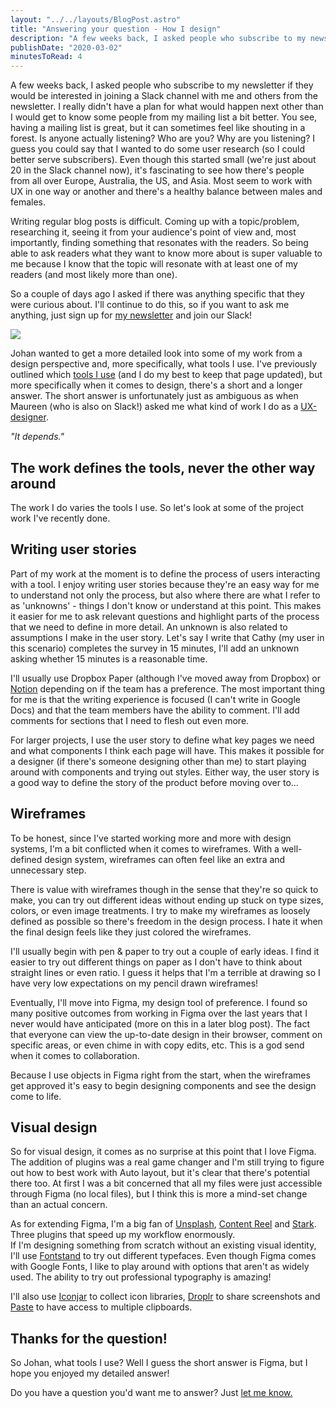 ```yaml
---
layout: "../../layouts/BlogPost.astro"
title: "Answering your question - How I design"
description: "A few weeks back, I asked people who subscribe to my newsletter if they would be interested in joining a Slack channel with me and others from the newsletter. I really didn't have a plan for what would happen next other than I would get to know some people from my mailing list a bit better. You see, having a mailing list is great, but it can sometimes feel like shouting in a forest. Is anyone actually listening? Who are you? Why are you listening? I guess you could say that I wanted to do some u"
publishDate: "2020-03-02"
minutesToRead: 4
---
```


<p>A few weeks back, I asked people who subscribe to my newsletter if they would be interested in joining a Slack channel with me and others from the newsletter. I really didn't have a plan for what would happen next other than I would get to know some people from my mailing list a bit better. You see, having a mailing list is great, but it can sometimes feel like shouting in a forest. Is anyone actually listening? Who are you? Why are you listening? I guess you could say that I wanted to do some user research (so I could better serve subscribers). Even though this started small (we're just about 20 in the Slack channel now), it's fascinating to see how there's people from all over Europe, Australia, the US, and Asia. Most seem to work with UX in one way or another and there's a healthy balance between males and females.</p>
<p>Writing regular blog posts is difficult. Coming up with a topic/problem, researching it, seeing it from your audience's point of view and, most importantly, finding something that resonates with the readers. So being able to ask readers what they want to know more about is super valuable to me because I know that the topic will resonate with at least one of my readers (and most likely more than one).</p>
<p>So a couple of days ago I asked if there was anything specific that they were curious about. I'll continue to do this, so if you want to ask me anything, just sign up for <a href="https://www.antonsten.com/newsletter">my newsletter</a> and join our Slack!</p>

![](https://www.antonsten.com/content/images/2024/09/slack_figma.png)
<p>Johan wanted to get a more detailed look into some of my work from a design perspective and, more specifically, what tools I use. I've previously outlined which <a href="https://www.antonsten.com/tools">tools I use</a> (and I do my best to keep that page updated), but more specifically when it comes to design, there's a short and a longer answer. The short answer is unfortunately just as ambiguous as when Maureen (who is also on Slack!) asked me what kind of work I do as a <a href="https://www.antonsten.com/uxdesigner">UX-designer</a>.</p>
<p><em>"It depends."</em></p>
<h2 id="the-work-defines-the-tools-never-the-other-way-around">The work defines the tools, never the other way around</h2>
<p>The work I do varies the tools I use. So let's look at some of the project work I've recently done.</p>
<h2 id="writing-user-stories">Writing user stories</h2>
<p>Part of my work at the moment is to define the process of users interacting with a tool. I enjoy writing user stories because they're an easy way for me to understand not only the process, but also where there are what I refer to as 'unknowns' - things I don't know or understand at this point. This makes it easier for me to ask relevant questions and highlight parts of the process that we need to define in more detail. An unknown is also related to assumptions I make in the user story. Let's say I write that Cathy (my user in this scenario) completes the survey in 15 minutes, I'll add an unknown asking whether 15 minutes is a reasonable time.</p>
<p>I'll usually use Dropbox Paper (although I've moved away from Dropbox) or <a href="https://www.notion.so/?r=a3b4edc52f61492aab6c770f4c9f8dbf&ref=antonsten.com">Notion</a> depending on if the team has a preference. The most important thing for me is that the writing experience is focused (I can't write in Google Docs) and that the team members have the ability to comment. I'll add comments for sections that I need to flesh out even more.</p>
<p>For larger projects, I use the user story to define what key pages we need and what components I think each page will have. This makes it possible for a designer (if there's someone designing other than me) to start playing around with components and trying out styles. Either way, the user story is a good way to define the story of the product before moving over to...</p>
<h2 id="wireframes">Wireframes</h2>
<p>To be honest, since I've started working more and more with design systems, I'm a bit conflicted when it comes to wireframes. With a well-defined design system, wireframes can often feel like an extra and unnecessary step.</p>
<p>There is value with wireframes though in the sense that they're so quick to make, you can try out different ideas without ending up stuck on type sizes, colors, or even image treatments. I try to make my wireframes as loosely defined as possible so there's freedom in the design process. I hate it when the final design feels like they just colored the wireframes.</p>
<p>I'll usually begin with pen &amp; paper to try out a couple of early ideas. I find it easier to try out different things on paper as I don't have to think about straight lines or even ratio. I guess it helps that I'm a terrible at drawing so I have very low expectations on my pencil drawn wireframes!</p>
<p>Eventually, I'll move into Figma, my design tool of preference. I found so many positive outcomes from working in Figma over the last years that I never would have anticipated (more on this in a later blog post). The fact that everyone can view the up-to-date design in their browser, comment on specific areas, or even chime in with copy edits, etc. This is a god send when it comes to collaboration.</p>
<p>Because I use objects in Figma right from the start, when the wireframes get approved it's easy to begin designing components and see the design come to life.</p>
<h2 id="visual-design">Visual design</h2>
<p>So for visual design, it comes as no surprise at this point that I love Figma. The addition of plugins was a real game changer and I'm still trying to figure out how to best work with Auto layout, but it's clear that there's potential there too. At first I was a bit concerned that all my files were just accessible through Figma (no local files), but I think this is more a mind-set change than an actual concern.</p>
<p>As for extending Figma, I'm a big fan of <a href="https://www.unsplash.com/?ref=antonsten.com">Unsplash</a>, <a href="https://contentreel.design/?ref=antonsten.com">Content Reel</a> and <a href="https://www.getstark.co/index.html?ref=antonsten.com">Stark</a>. Three plugins that speed up my workflow enormously.<br>
If I'm designing something from scratch without an existing visual identity, I'll use <a href="https://fontstand.com/?ref=antonsten.com">Fontstand</a> to try out different typefaces. Even though Figma comes with Google Fonts, I like to play around with options that aren't as widely used. The ability to try out professional typography is amazing!</p>
<p>I'll also use <a href="https://geticonjar.com/?ref=antonsten.com">Iconjar</a> to collect icon libraries, <a href="https://droplr.com/?ref=antonsten.com">Droplr</a> to share screenshots and <a href="https://pasteapp.io/?ref=antonsten.com">Paste</a> to have access to multiple clipboards.</p>
<h2 id="thanks-for-the-question">Thanks for the question!</h2>
<p>So Johan, what tools I use? Well I guess the short answer is Figma, but I hope you enjoyed my detailed answer!</p>
<p>Do you have a question you'd want me to answer? Just <a href="https://www.twitter.com/antonsten?ref=antonsten.com">let me know.</a></p>